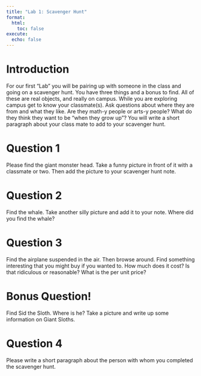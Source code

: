 ```yaml
---
title: "Lab 1: Scavenger Hunt"
format:
  html:
    toc: false
execute: 
  echo: false
---
```


# Introduction

For our first "Lab" you will be pairing up with someone in the class and going on a scavenger hunt. You have three things and a bonus to find. All of these are real objects, and really on campus. While you are exploring campus get to know your classmate(s). Ask questions about where they are from and what they like. Are they math-y people or arts-y people? What do they think they want to be "when they grow up"? You will write a short paragraph about your class mate to add to your scavenger hunt.

# Question 1

Please find the giant monster head. Take a funny picture in front of it with a classmate or two. Then add the picture to your scavenger hunt note.

# Question 2

Find the whale. Take another silly picture and add it to your note. Where did you find the whale?

# Question 3

Find the airplane suspended in the air. Then browse around. Find something interesting that you might buy if you wanted to. How much does it cost? Is that ridiculous or reasonable? What is the per unit price?

# Bonus Question!

Find Sid the Sloth. Where is he? Take a picture and write up some information on Giant Sloths.

# Question 4

Please write a short paragraph about the person with whom you completed the scavenger hunt.
